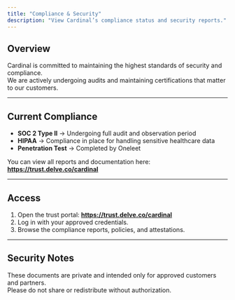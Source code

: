 ```yaml
---
title: "Compliance & Security"
description: "View Cardinal’s compliance status and security reports."
---
```


## Overview
Cardinal is committed to maintaining the highest standards of security and compliance.  
We are actively undergoing audits and maintaining certifications that matter to our customers.

---

## Current Compliance

- **SOC 2 Type II** → Undergoing full audit and observation period  
- **HIPAA** → Compliance in place for handling sensitive healthcare data  
- **Penetration Test** → Completed by Oneleet  

You can view all reports and documentation here:  
**https://trust.delve.co/cardinal**

---

## Access

1. Open the trust portal: **https://trust.delve.co/cardinal**
2. Log in with your approved credentials.
3. Browse the compliance reports, policies, and attestations.

---

## Security Notes
These documents are private and intended only for approved customers and partners.  
Please do not share or redistribute without authorization.
